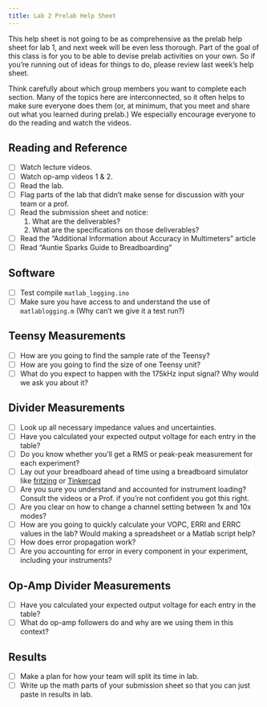```yaml
---
title: Lab 2 Prelab Help Sheet
---
```


This help sheet is not going to be as comprehensive as the prelab help sheet for lab 1, and next week will be even less thorough.  Part of the goal of this class is for you to be able to devise prelab activities on your own.  So if you're running out of ideas for things to do, please review last week's help sheet.  

Think carefully about which group members you want to complete each section.  Many of the topics here are interconnected, so it often helps to make sure everyone does them (or, at minimum, that you meet and share out what you learned during prelab.)  We especially encourage everyone to do the reading and watch the videos.

## Reading and Reference

- [ ] Watch lecture videos.
- [ ] Watch op-amp videos 1 & 2.
- [ ] Read the lab.
- [ ] Flag parts of the lab that didn't make sense for discussion with your team or a prof.
- [ ] Read the submission sheet and notice:
  1. What are the deliverables? 
  2. What are the specifications on those deliverables?
- [ ] Read the "Additional Information about Accuracy in Multimeters" article
- [ ] Read "Auntie Sparks Guide to Breadboarding"

## Software

- [ ] Test compile `matlab_logging.ino`
- [ ] Make sure you have access to and understand the use of `matlablogging.m` (Why can't we give it a test run?)

## Teensy Measurements

- [ ] How are you going to find the sample rate of the Teensy?
- [ ] How are you going to find the size of one Teensy unit?
- [ ] What do you expect to happen with the 175kHz input signal? Why would we ask you about it?

## Divider Measurements

- [ ] Look up all necessary impedance values and uncertainties.
- [ ] Have you calculated your expected output voltage for each entry in the table?
- [ ] Do you know whether you'll get a RMS or peak-peak measurement for each experiment?
- [ ] Lay out your breadboard ahead of time using a breadboard simulator like [fritzing](https://fritzing.org/) or [Tinkercad](https://www.tinkercad.com/learn/overview/OPRHCXXL20FZS3N?type=circuits)
- [ ] Are you sure you understand and accounted for instrument loading? Consult the videos or a Prof. if you're not confident you got this right.
- [ ] Are you clear on how to change a channel setting between 1x and 10x modes?
- [ ] How are you going to quickly calculate your VOPC, ERRI and ERRC values in the lab?  Would making a spreadsheet or a Matlab script help?
- [ ] How does error propagation work?
- [ ] Are you accounting for error in every component in your experiment, including your instruments?

## Op-Amp Divider Measurements

- [ ] Have you calculated your expected output voltage for each entry in the table?
- [ ] What do op-amp followers do and why are we using them in this context?

## Results

- [ ] Make a plan for how your team will split its time in lab.
- [ ] Write up the math parts of your submission sheet so that you can just paste in results in lab.